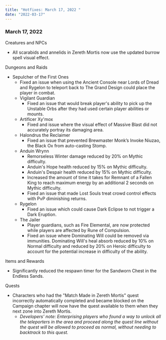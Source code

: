```yaml
---
title: "Hotfixes: March 17, 2022 "
date: "2022-03-17"
---
```


### March 17, 2022

Creatures and NPCs

- All scarabids and annelids in Zereth Mortis now use the updated burrow spell visual effect.

Dungeons and Raids

- Sepulcher of the First Ones
  - Fixed an issue when using the Ancient Console near Lords of Dread and Rygelon to teleport back to The Grand Design could place the player in combat.
  - Vigilant Guardian
    - Fixed an issue that would break player's ability to pick up the Unstable Orbs after they had used certain player abilities or mounts.
  - Artificer Xy'mox
    - Fixed and issue where the visual effect of Massive Blast did not accurately portray its damaging area.
  - Halondrus the Reclaimer
    - Fixed an issue that prevented Brewmaster Monk’s Invoke Niuzao, the Black Ox from auto-casting Stomp.
  - Anduin Wrynn
    - Remorseless Winter damage reduced by 20% on Mythic difficulty.
    - Anduin's Hope health reduced by 15% on Mythic difficulty.
    - Anduin's Despair health reduced by 15% on Mythic difficulty.
    - Increased the amount of time it takes for Remnant of a Fallen King to reach maximum energy by an additional 2 seconds on Mythic difficulty.
    - Fixed an issue that made Lost Souls treat crowd control effects with PvP diminishing returns.
  - Rygelon
    - Fixed an issue which could cause Dark Eclipse to not trigger a Dark Eruption.
  - The Jailer
    - Player guardians, such as Fire Elemental, are now protected while players are affected by Rune of Compulsion.
    - Fixed an issue where Dominating Will could be removed via immunities. Dominating Will's heal absorb reduced by 10% on Normal difficulty and reduced by 20% on Heroic difficulty to account for the potential increase in difficulty of the ability.

Items and Rewards

- Significantly reduced the respawn timer for the Sandworn Chest in the Endless Sands.

Quests

- Characters who had the "Match Made in Zereth Mortis" quest incorrectly automatically completed and became blocked on the Campaign chapter will now have the quest available to them when they next zone into Zereth Mortis.
  - _Developers’ note: Enterprising players who found a way to unlock all the teleporters in the area and proceed along the quest line without the quest will be allowed to proceed as normal, without needing to backtrack to this quest._
